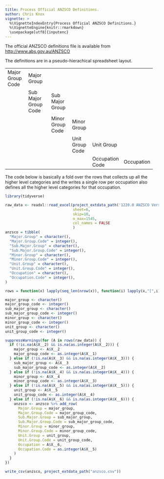 ```yaml
---
title: Process Official ANZSCO Definitions.
author: Chris Knox
vignette: >
  %\VignetteIndexEntry{Process Official ANZSCO Definitions.}
  %\VignetteEngine{knitr::rmarkdown}
  \usepackage[utf8]{inputenc}
---
```


The official ANZSCO definitions file is available from 
[http://www.abs.gov.au/ANZSCO](http://www.abs.gov.au/ANZSCO)

The definitions are in a pseudo-hierachical spreadsheet layout.

+------------------+----------------------+------------------+-----------------+-----------------+------------+
| Major Group Code | Major Group          |                  |                 |                 |            |
+------------------+----------------------+------------------+-----------------+-----------------+------------+
|                  | Sub Major Group Code | Sub Major Group  |                 |                 |            |
+------------------+----------------------+------------------+-----------------+-----------------+------------+
|                  |                      | Minor Group Code | Minor Group     |                 |            |
+------------------+----------------------+------------------+-----------------+-----------------+------------+
|                  |                      |                  | Unit Group Code | Unit Group      |            |
+------------------+----------------------+------------------+-----------------+-----------------+------------+
|                  |                      |                  |                 | Occupation Code | Occupation |
+------------------+----------------------+------------------+-----------------+-----------------+------------+


The code below is basically a fold over the rows that collects up all the higher level categories
and the writes a single row per occupation also defines all the higher level categories for that 
occupation.


```r
library(tidyverse)

raw_data <- readxl::read_excel(project_extdata_path('1220.0 ANZSCO Version 1.2 Structure v3.xls'),
                               sheet=6,
                               skip=10,
                               n_max=1545,
                               col_names = FALSE
                               )
anzsco = tibble(
  "Major.Group" = character(),
  "Major.Group.Code" = integer(),
  "Sub.Major.Group" = character(),
  "Sub.Major.Group.Code" = integer(),
  "Minor.Group" = character(),
  "Minor.Group.Code" = integer(),
  "Unit.Group" = character(),
  "Unit.Group.Code" = integer(),
  "Occupation" = character(),
  "Occupation.Code" = integer(),
)

rows = function(x) lapply(seq_len(nrow(x)), function(i) lapply(x,"[",i))

major_group <- character()
major_group_code <- integer()
sub_major_group <- character()
sub_major_group_code <- integer()
minor_group <- character()
minor_group_code <- integer()
unit_group <- character()
unit_group_code <- integer()

suppressWarnings(for (A in rows(raw_data)) {
  if (!is.na(A$X__2) && is.na(as.integer(A$X__2))) {
    major_group <- A$X__2
    major_group_code <- as.integer(A$X__1)
  } else if (!is.na(A$X__3) && is.na(as.integer(A$X__3))) {
    sub_major_group <- A$X__3
    sub_major_group_code <- as.integer(A$X__2)
  } else if (!is.na(A$X__4) && is.na(as.integer(A$X__4))) {
    minor_group <- A$X__4
    minor_group_code <- as.integer(A$X__3)
  } else if (!is.na(A$X__5) && is.na(as.integer(A$X__5))) {
    unit_group <- A$X__5
    unit_group_code <- as.integer(A$X__4)
  } else if (!is.na(A$X__6) && is.na(as.integer(A$X__6))) {
    anzsco <- anzsco %>% add_row(
      Major.Group = major_group,
      Major.Group.Code = major_group_code,
      Sub.Major.Group = sub_major_group,
      Sub.Major.Group.Code = sub_major_group_code,
      Minor.Group = minor_group,
      Minor.Group.Code = minor_group_code,
      Unit.Group = unit_group,
      Unit.Group.Code = unit_group_code,
      Occupation = A$X__6,
      Occupation.Code = as.integer(A$X__5)
    )
  }
})

write_csv(anzsco, project_extdata_path("anzsco.csv"))

```

